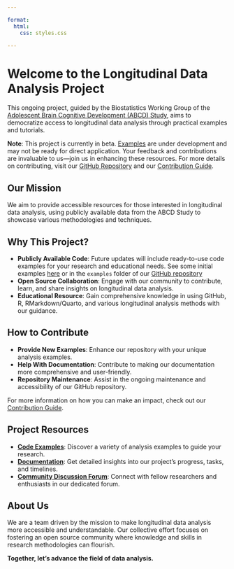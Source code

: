 ```yaml
---

format:
  html:
    css: styles.css

---
```


# Welcome to the Longitudinal Data Analysis Project

This ongoing project, guided by the Biostatistics Working Group of the [Adolescent Brain Cognitive Development (ABCD) Study](https://abcdstudy.org/), aims to democratize access to longitudinal data analysis through practical examples and tutorials.

::: {.callout-important}
**Note**: This project is currently in beta. [Examples](https://opendevsci.github.io/LongDev-ABCD/examples/examples.html) are under development and may not be ready for direct application. Your feedback and contributions are invaluable to us—join us in enhancing these resources. For more details on contributing, visit our [GitHub Repository](https://github.com/OpenDevSci/LongDev-ABCD) and our [Contribution Guide](https://github.com/OpenDevSci/LongDev-ABCD/blob/main/docs/Contributing.md).
:::

## Our Mission

We aim to provide accessible resources for those interested in longitudinal data analysis, using publicly available data from the ABCD Study to showcase various methodologies and techniques.

## Why This Project?

- **Publicly Available Code**: Future updates will include ready-to-use code examples for your research and educational needs. See some initial examples [here](https://opendevsci.github.io/LongDev-ABCD/examples/examples.html) or in the `examples` folder of our [GitHub repository](https://github.com/OpenDevSci/LongDev-ABCD)
- **Open Source Collaboration**: Engage with our community to contribute, learn, and share insights on longitudinal data analysis.
- **Educational Resource**: Gain comprehensive knowledge in using GitHub, R, RMarkdown/Quarto, and various longitudinal analysis methods with our guidance.

## How to Contribute

- **Provide New Examples**: Enhance our repository with your unique analysis examples.
- **Help With Documentation**: Contribute to making our documentation more comprehensive and user-friendly.
- **Repository Maintenance**: Assist in the ongoing maintenance and accessibility of our GitHub repository.

For more information on how you can make an impact, check out our [Contribution Guide](https://github.com/OpenDevSci/LongDev-ABCD/blob/main/docs/Contributing.md).

## Project Resources

- **[Code Examples](https://github.com/OpenDevSci/LongDev-ABCD)**: Discover a variety of analysis examples to guide your research.
- **[Documentation](https://github.com/orgs/OpenDevSci/projects/13)**: Get detailed insights into our project's progress, tasks, and timelines.
- **[Community Discussion Forum](https://github.com/orgs/OpenDevSci/discussions)**: Connect with fellow researchers and enthusiasts in our dedicated forum.

## About Us

We are a team driven by the mission to make longitudinal data analysis more accessible and understandable. Our collective effort focuses on fostering an open source community where knowledge and skills in research methodologies can flourish.

**Together, let's advance the field of data analysis.**
